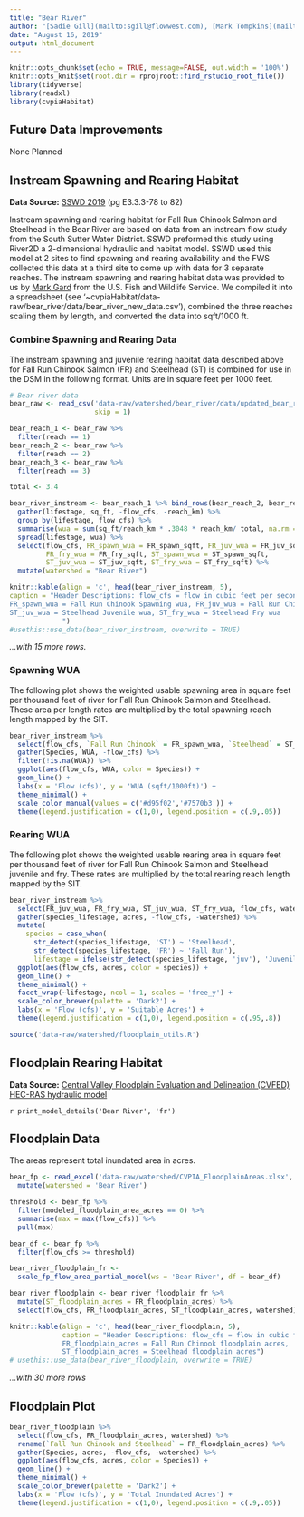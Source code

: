 ```yaml
---
title: "Bear River"
author: "[Sadie Gill](mailto:sgill@flowwest.com), [Mark Tompkins](mailto:mtompkins@flowwest.com), [Erin Cain](ecain@flowwest.com)"
date: "August 16, 2019"
output: html_document
---
```

```r
knitr::opts_chunk$set(echo = TRUE, message=FALSE, out.width = '100%')
knitr::opts_knit$set(root.dir = rprojroot::find_rstudio_root_file())
library(tidyverse)
library(readxl)
library(cvpiaHabitat)
```
## Future Data Improvements
None Planned

## Instream Spawning and Rearing Habitat

**Data Source:** [SSWD 2019](https://cvpiahabitat-r-package.s3-us-west-2.amazonaws.com/cvpia-sit-model-inputs/SSWD_Bear_River_2019.pdf){target="_blank"} (pg E3.3.3-78 to 82)

Instream spawning and rearing habitat for Fall Run Chinook Salmon and Steelhead in the Bear River are based on data from an instream flow study from the South Sutter Water District. SSWD preformed this study using River2D a 2-dimensional hydraulic and habitat model. SSWD used this model at 2 sites to find spawning and rearing availability and the FWS collected this data at a third site to come up with data for 3 separate reaches. The instream spawning and rearing habitat data was provided to us by [Mark Gard](mailto:mark_gard@fws.gov) from the U.S. Fish and Wildlife Service. We compiled it into a spreadsheet (see '~cvpiaHabitat/data-raw/bear_river/data/bear_river_new_data.csv'), combined the three reaches scaling them by length, and converted the data into sqft/1000 ft.  

### Combine Spawning and Rearing Data
The instream spawning and juvenile rearing habitat data described above for Fall Run Chinook Salmon (FR) and Steelhead (ST) is combined for use in the DSM in the following format. Units are in square feet per 1000 feet.
```r
# Bear river data 
bear_raw <- read_csv('data-raw/watershed/bear_river/data/updated_bear_river_instream.csv',
                     skip = 1)

bear_reach_1 <- bear_raw %>% 
  filter(reach == 1) 
bear_reach_2 <- bear_raw %>% 
  filter(reach == 2) 
bear_reach_3 <- bear_raw %>% 
  filter(reach == 3) 

total <- 3.4

bear_river_instream <- bear_reach_1 %>% bind_rows(bear_reach_2, bear_reach_3) %>% 
  gather(lifestage, sq_ft, -flow_cfs, -reach_km) %>%
  group_by(lifestage, flow_cfs) %>%
  summarise(wua = sum(sq_ft/reach_km * .3048 * reach_km/ total, na.rm = TRUE)) %>%
  spread(lifestage, wua) %>% 
  select(flow_cfs, FR_spawn_wua = FR_spawn_sqft, FR_juv_wua = FR_juv_sqft, 
         FR_fry_wua = FR_fry_sqft, ST_spawn_wua = ST_spawn_sqft, 
         ST_juv_wua = ST_juv_sqft, ST_fry_wua = ST_fry_sqft) %>%
  mutate(watershed = "Bear River")

knitr::kable(align = 'c', head(bear_river_instream, 5), 
caption = "Header Descriptions: flow_cfs = flow in cubic feet per second, 
FR_spawn_wua = Fall Run Chinook Spawning wua, FR_juv_wua = Fall Run Chinook Juvenile wua, FR_fry_wua = Fall Run Chinook Fry wua, ST_spawn_wua = Steelhead Spawning wua, 
ST_juv_wua = Steelhead Juvenile wua, ST_fry_wua = Steelhead Fry wua
             ")
#usethis::use_data(bear_river_instream, overwrite = TRUE)
```

*...with 15 more rows.* 

### Spawning WUA 
The following plot shows the weighted usable spawning area in square feet per thousand feet of river for Fall Run Chinook Salmon and Steelhead. These area per length rates are multiplied by the total spawning reach length mapped by the SIT. 
``` r
bear_river_instream %>% 
  select(flow_cfs, `Fall Run Chinook` = FR_spawn_wua, `Steelhead` = ST_spawn_wua) %>% 
  gather(Species, WUA, -flow_cfs) %>% 
  filter(!is.na(WUA)) %>% 
  ggplot(aes(flow_cfs, WUA, color = Species)) +
  geom_line() +
  labs(x = 'Flow (cfs)', y = 'WUA (sqft/1000ft)') + 
  theme_minimal() + 
  scale_color_manual(values = c('#d95f02','#7570b3')) +
  theme(legend.justification = c(1,0), legend.position = c(.9,.05))
```

### Rearing WUA
The following plot shows the weighted usable rearing area in square feet per thousand feet of river for Fall Run Chinook Salmon and Steelhead juvenile and fry. These rates are multiplied by the total rearing reach length mapped by the SIT. 
``` r
bear_river_instream %>% 
  select(FR_juv_wua, FR_fry_wua, ST_juv_wua, ST_fry_wua, flow_cfs, watershed) %>%
  gather(species_lifestage, acres, -flow_cfs, -watershed) %>% 
  mutate(
    species = case_when( 
      str_detect(species_lifestage, 'ST') ~ 'Steelhead', 
      str_detect(species_lifestage, 'FR') ~ 'Fall Run'),
      lifestage = ifelse(str_detect(species_lifestage, 'juv'), 'Juvenile', 'Fry')) %>% 
  ggplot(aes(flow_cfs, acres, color = species)) +
  geom_line() +
  theme_minimal() +
  facet_wrap(~lifestage, ncol = 1, scales = 'free_y') +
  scale_color_brewer(palette = 'Dark2') +
  labs(x = 'Flow (cfs)', y = 'Suitable Acres') + 
  theme(legend.justification = c(1,0), legend.position = c(.95,.8))
```

```r
source('data-raw/watershed/floodplain_utils.R')
```

## Floodplain Rearing Habitat
**Data Source:** [Central Valley Floodplain Evaluation and Delineation (CVFED) HEC-RAS hydraulic model](https://s3-us-west-2.amazonaws.com/cvpiahabitat-r-package/cvpia-sit-model-inputs/CombinedTM_IQAR_Final-FULL-REPORT_20140206.pdf){target="_blank"}

`r print_model_details('Bear River', 'fr')`

## Floodplain Data
The areas represent total inundated area in acres.
```r
bear_fp <- read_excel('data-raw/watershed/CVPIA_FloodplainAreas.xlsx', sheet = 'BearRiver') %>%
  mutate(watershed = 'Bear River')

threshold <- bear_fp %>% 
  filter(modeled_floodplain_area_acres == 0) %>% 
  summarise(max = max(flow_cfs)) %>% 
  pull(max)

bear_df <- bear_fp %>% 
  filter(flow_cfs >= threshold)

bear_river_floodplain_fr <- 
  scale_fp_flow_area_partial_model(ws = 'Bear River', df = bear_df) 

bear_river_floodplain <- bear_river_floodplain_fr %>% 
  mutate(ST_floodplain_acres = FR_floodplain_acres) %>% 
  select(flow_cfs, FR_floodplain_acres, ST_floodplain_acres, watershed)

knitr::kable(align = 'c', head(bear_river_floodplain, 5), 
             caption = "Header Descriptions: flow_cfs = flow in cubic feet per second,
             FR_floodplain_acres = Fall Run Chinook floodplain acres,
             ST_floodplain_acres = Steelhead floodplain acres") 
# usethis::use_data(bear_river_floodplain, overwrite = TRUE)
```


*...with 30 more rows*

## Floodplain Plot
```r
bear_river_floodplain %>% 
  select(flow_cfs, FR_floodplain_acres, watershed) %>% 
  rename(`Fall Run Chinook and Steelhead` = FR_floodplain_acres) %>% 
  gather(Species, acres, -flow_cfs, -watershed) %>% 
  ggplot(aes(flow_cfs, acres, color = Species)) +
  geom_line() +
  theme_minimal() +
  scale_color_brewer(palette = 'Dark2') +
  labs(x = 'Flow (cfs)', y = 'Total Inundated Acres') +
  theme(legend.justification = c(1,0), legend.position = c(.9,.05))
```
